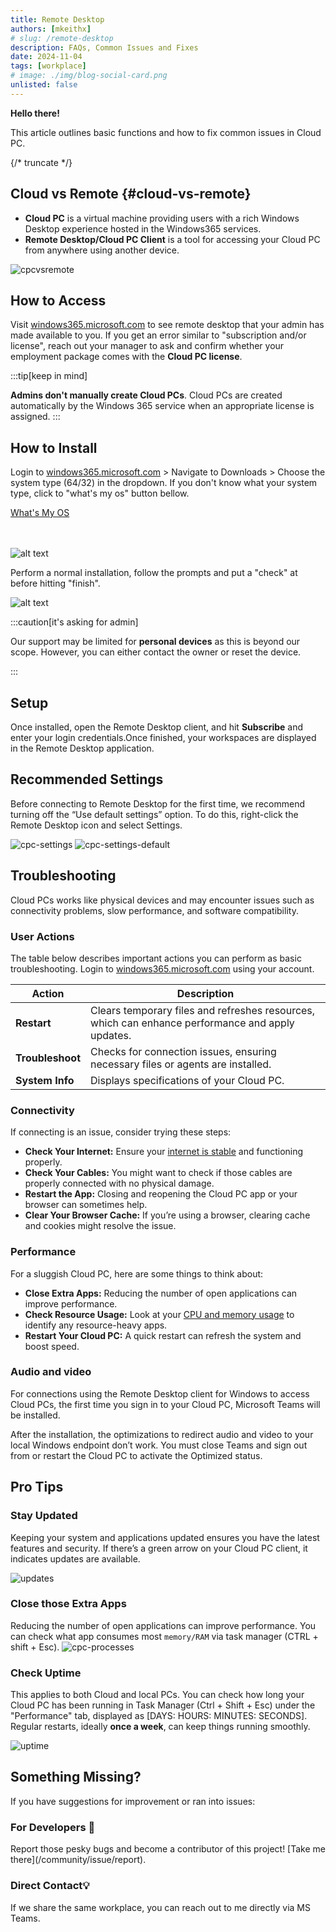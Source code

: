 ```yaml
---
title: Remote Desktop
authors: [mkeithx]
# slug: /remote-desktop
description: FAQs, Common Issues and Fixes
date: 2024-11-04
tags: [workplace]
# image: ./img/blog-social-card.png
unlisted: false
---
```



**Hello there!**


This article outlines basic functions and how to fix common issues in Cloud PC.

<CloudPC className="logoBadge" />

{/* truncate */}

## Cloud vs Remote {#cloud-vs-remote}
<!-- > How are they different? -->

- **Cloud PC** is a virtual machine providing users with a rich Windows Desktop experience hosted in the Windows365 services.
- **Remote Desktop/Cloud PC Client** is a tool for accessing your Cloud PC from anywhere using another device.

![cpcvsremote](./img/cpc-remote.png)

## How to Access

Visit [windows365.microsoft.com](https://windows365.microsoft.com) to see remote desktop that your admin has made available to you. If you get an error similar to "subscription and/or license", reach out your manager to ask and confirm whether your employment package comes with the **Cloud PC license**.

:::tip[keep in mind]

**Admins don't manually create Cloud PCs**. Cloud PCs are created automatically by the Windows 365 service when an appropriate license is assigned.
:::

## How to Install

Login to [windows365.microsoft.com](https://windows365.microsoft.com) > Navigate to Downloads > Choose the system type (64/32) in the dropdown. If you don't know what your system type, click to "what's my os" button bellow.


<div>
  <a class="button button--outline button--primary" href="ms-settings:about" target="_blank"><FAIcon icon="fa-brands fa-windows"/> <span>What's My OS</span></a>
</div>
<br></br>

![alt text](./img/cpc-download.png)

Perform a normal installation, follow the prompts and put a "check" at before hitting "finish".

![alt text](./img/cpc-setup.png)

:::caution[it's asking for admin]

Our support may be limited for **personal devices** as this is beyond our scope. However, you can either contact the owner or reset the device.

:::

## Setup
Once installed, open the Remote Desktop client, and hit **Subscribe** and enter your login credentials.Once finished, your workspaces are displayed in the Remote Desktop application.



## Recommended Settings 

Before connecting to Remote Desktop for the first time, we recommend turning off the “Use default settings” option. To do this, right-click the Remote Desktop icon and select Settings.

![cpc-settings](./img/cpc-settings.png)
![cpc-settings-default](./img/cpc-settings-default.png)

## Troubleshooting

Cloud PCs works like physical devices and may encounter issues such as connectivity problems, slow performance, and software compatibility.

### User Actions
The table below describes important actions you can  perform as basic troubleshooting. Login to [windows365.microsoft.com](https://windows365.microsoft.com) using your account. 


| Action               | Description                                                                                   |
|----------------------|-----------------------------------------------------------------------------------------------|
| **Restart**          | Clears temporary files and refreshes resources, which can enhance performance and apply updates. |
| **Troubleshoot**     | Checks for connection issues, ensuring necessary files or agents are installed.              |
| **System Info**      | Displays specifications of your Cloud PC.                                                   |


### Connectivity
If connecting is an issue, consider trying these steps:

- **Check Your Internet:** Ensure your [internet is stable](https://speedtest.net/run) and functioning properly.
- **Check Your Cables:** You might want to check if those cables are properly connected with no physical damage.
- **Restart the App:** Closing and reopening the Cloud PC app or your browser can sometimes help.
- **Clear Your Browser Cache:** If you’re using a browser, clearing cache and cookies might resolve the issue.



### Performance
For a sluggish Cloud PC, here are some things to think about:

- **Close Extra Apps:** Reducing the number of open applications can improve performance.
- **Check Resource Usage:** Look at your [CPU and memory usage](#check-uptime) to identify any resource-heavy apps.
- **Restart Your Cloud PC:** A quick restart can refresh the system and boost speed.



### Audio and video
For connections using the Remote Desktop client for Windows to access Cloud PCs, the first time you sign in to your Cloud PC, Microsoft Teams will be installed.

After the installation, the optimizations to redirect audio and video to your local Windows endpoint don’t work. You must close Teams and sign out from or restart the Cloud PC to activate the Optimized status.

## Pro Tips

### Stay Updated
Keeping your system and applications updated ensures you have the latest features and security. If there’s a green arrow on your Cloud PC client, it indicates updates are available.

![updates](./img/cpc-update.png)

### Close those Extra Apps
Reducing the number of open applications can improve performance. You can check what app consumes most `memory/RAM` via task manager (CTRL + shift + Esc).
![cpc-processes](./img/cpc-processes.png)

### Check Uptime
This applies to both Cloud and local PCs. You can check how long your Cloud PC has been running in Task Manager (Ctrl + Shift + Esc) under the "Performance" tab, displayed as [DAYS: HOURS: MINUTES: SECONDS]. Regular restarts, ideally **once a week**, can keep things running smoothly.

![uptime](./img/cpc-uptime.png)

## Something Missing?
If you have suggestions for improvement or ran into issues:

<Columns className='item margin-bottom-lg' > 

<Column  className='text--left item  padding--sm'>
<Card shadow='tl'  style={{border: '1.5px solid var(--ifm-color-primary)', height:'100%'}}>
    <CardHeader>
      <h3>For Developers 🚀</h3>
    </CardHeader>
    <CardBody>
      Report those pesky bugs and become a contributor of this project! [Take me there](/community/issue/report).
    </CardBody>
  </Card>
</Column>

<Column  className='text--left item  padding--sm'>
<Card shadow='tl'style={{border: '1.5px solid var(--ifm-color-primary)', height:'100%'}}>
    <CardHeader>
      <h3>Direct Contact💡</h3>
    </CardHeader>
    <CardBody>
      If we share the same workplace, you can reach out to me directly via MS Teams.
    </CardBody>
  </Card>
</Column>

</Columns>